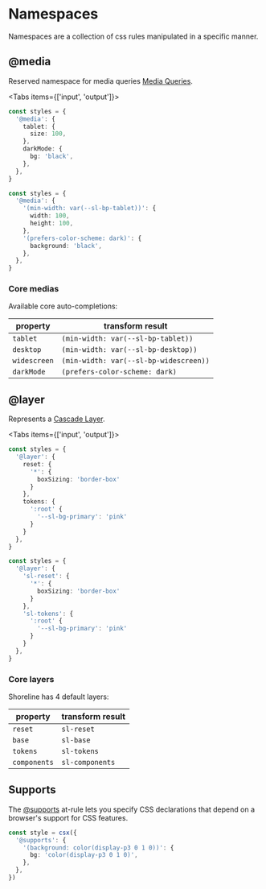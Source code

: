 
# Namespaces

Namespaces are a collection of css rules manipulated in a specific manner.

## @media

Reserved namespace for media queries [Media Queries](https://developer.mozilla.org/en-US/docs/Web/CSS/@media).

<Tabs items={['input', 'output']}>

<Tab>

```ts
const styles = {
  '@media': {
    tablet: {
      size: 100,
    },
    darkMode: {
      bg: 'black',
    },
  },
}
```

</Tab>

<Tab>

```ts
const styles = {
  '@media': {
    '(min-width: var(--sl-bp-tablet))': {
      width: 100,
      height: 100,
    },
    '(prefers-color-scheme: dark)': {
      background: 'black',
    },
  },
}
```

</Tab>

</Tabs>

### Core medias

Available core auto-completions:

| property     | transform result                       |
| ------------ | -------------------------------------- |
| `tablet`     | `(min-width: var(--sl-bp-tablet))`     |
| `desktop`    | `(min-width: var(--sl-bp-desktop))`    |
| `widescreen` | `(min-width: var(--sl-bp-widescreen))` |
| `darkMode`   | `(prefers-color-scheme: dark)`         |

## @layer

Represents a [Cascade Layer](https://developer.mozilla.org/en-US/docs/Web/CSS/@layer).

<Tabs items={['input', 'output']}>

<Tab>

```ts
const styles = {
  '@layer': {
    reset: {
      '*': {
        boxSizing: 'border-box'
      }
    },
    tokens: {
      ':root' {
        '--sl-bg-primary': 'pink'
      }
    }
  },
}
```

</Tab>

<Tab>

```ts
const styles = {
  '@layer': {
    'sl-reset': {
      '*': {
        boxSizing: 'border-box'
      }
    },
    'sl-tokens': {
      ':root' {
        '--sl-bg-primary': 'pink'
      }
    }
  },
}
```

</Tab>

</Tabs>

### Core layers

Shoreline has 4 default layers:

| property     | transform result |
| ------------ | ---------------- |
| `reset`      | `sl-reset`       |
| `base`       | `sl-base`        |
| `tokens`     | `sl-tokens`      |
| `components` | `sl-components`  |

## Supports

The [@supports](https://developer.mozilla.org/en-US/docs/Web/CSS/@supports) at-rule lets you specify CSS declarations that depend on a browser's support for CSS features.

```ts
const style = csx({
  '@supports': {
    '(background: color(display-p3 0 1 0))': {
      bg: 'color(display-p3 0 1 0)',
    },
  },
})
```
